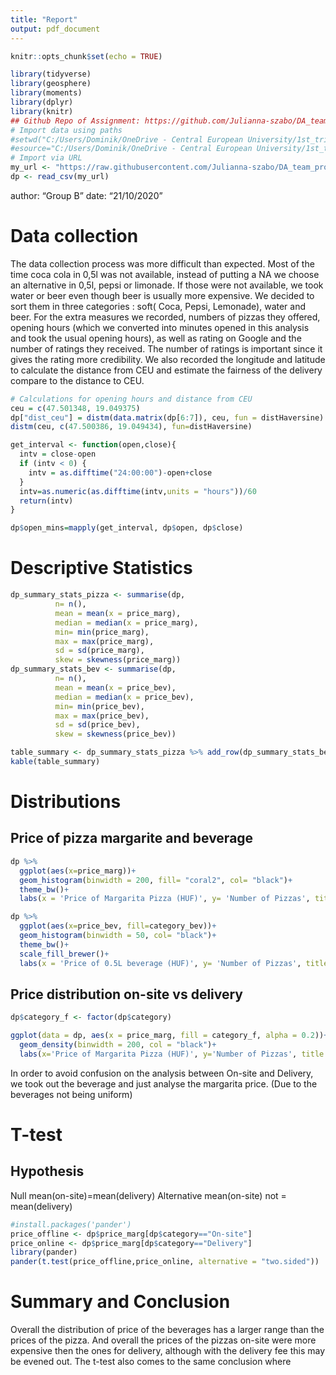 ---
title: "Report"
output: pdf_document
---

```{r setup, include=FALSE}
knitr::opts_chunk$set(echo = TRUE)
```

```{r, include=F, message=FALSE, echo=FALSE, eval=TRUE}
library(tidyverse)
library(geosphere)
library(moments)
library(dplyr)
library(knitr)
## Github Repo of Assignment: https://github.com/Julianna-szabo/DA_team_project
# Import data using paths
#setwd("C:/Users/Dominik/OneDrive - Central European University/1st_trimester/DA1/DA_team_project")
#esource="C:/Users/Dominik/OneDrive - Central European University/1st_trimester/DA1/DA_team_project"
# Import via URL
my_url <- "https://raw.githubusercontent.com/Julianna-szabo/DA_team_project/master/data/raw/dp.csv"
dp <- read_csv(my_url)
```
author: "Group B"
date: "21/10/2020"

# Data collection

The data collection process was more difficult than expected. Most of the time coca cola in 0,5l was not available, instead of putting a NA we choose an alternative in 0,5l, pepsi or limonade. If those were not available, we took water or beer even though beer is usually more expensive. We decided to sort them in three categories : soft( Coca, Pepsi, Lemonade), water and beer. For the extra measures we recorded, numbers of pizzas they offered, opening hours (which we converted into minutes opened in this analysis and took the usual opening hours), as well as rating on Google and the number of ratings they received. The number of ratings is important since it gives the rating more credibility. We also recorded the longitude and latitude to calculate the distance from CEU and estimate the fairness of the delivery compare to the distance to CEU.


```{r, echo=FALSE, eval=TRUE, include=FALSE}
# Calculations for opening hours and distance from CEU
ceu = c(47.501348, 19.049375)
dp["dist_ceu"] = distm(data.matrix(dp[6:7]), ceu, fun = distHaversine)
distm(ceu, c(47.500386, 19.049434), fun=distHaversine)

get_interval <- function(open,close){
  intv = close-open
  if (intv < 0) {
    intv = as.difftime("24:00:00")-open+close
  }
  intv=as.numeric(as.difftime(intv,units = "hours"))/60
  return(intv)
}

dp$open_mins=mapply(get_interval, dp$open, dp$close)
```

# Descriptive Statistics

```{r, eval=TRUE, echo=FALSE, results='asis'}
dp_summary_stats_pizza <- summarise(dp,
          n= n(),
          mean = mean(x = price_marg),
          median = median(x = price_marg),
          min= min(price_marg),
          max = max(price_marg),
          sd = sd(price_marg),
          skew = skewness(price_marg))
dp_summary_stats_bev <- summarise(dp,
          n= n(),
          mean = mean(x = price_bev),
          median = median(x = price_bev),
          min= min(price_bev),
          max = max(price_bev),
          sd = sd(price_bev),
          skew = skewness(price_bev))

table_summary <- dp_summary_stats_pizza %>% add_row(dp_summary_stats_bev)
kable(table_summary)
```

# Distributions
## Price of pizza margarite and beverage

```{r, echo=FALSE, figures-side, fig.show="hold", out.width="50%"}
dp %>% 
  ggplot(aes(x=price_marg))+
  geom_histogram(binwidth = 200, fill= "coral2", col= "black")+
  theme_bw()+
  labs(x = 'Price of Margarita Pizza (HUF)', y= 'Number of Pizzas', title = "Distribution of Price for Pizza")

dp %>% 
  ggplot(aes(x=price_bev, fill=category_bev))+
  geom_histogram(binwidth = 50, col= "black")+
  theme_bw()+
  scale_fill_brewer()+
  labs(x = 'Price of 0.5L beverage (HUF)', y= 'Number of Pizzas', title = "Distribution of Price for Beverage by category")
```

## Price distribution on-site vs delivery

```{r, echo=FALSE, out.width="70%"}
dp$category_f <- factor(dp$category)

ggplot(data = dp, aes(x = price_marg, fill = category_f, alpha = 0.2))+
  geom_density(binwidth = 200, col = "black")+
  labs(x='Price of Margarita Pizza (HUF)', y='Number of Pizzas', title = "Distribution of Price for On-site and Delivery", fill= 'category')

```
In order to avoid confusion on the analysis between On-site and Delivery, we took out the beverage and just analyse the margarita price. (Due to the beverages not being uniform)

# T-test
## Hypothesis
Null mean(on-site)=mean(delivery)
Alternative mean(on-site) not = mean(delivery)

```{r, echo=FALSE, results='asis'}
#install.packages('pander')
price_offline <- dp$price_marg[dp$category=="On-site"]
price_online <- dp$price_marg[dp$category=="Delivery"]
library(pander)
pander(t.test(price_offline,price_online, alternative = "two.sided"))
```

# Summary and Conclusion

Overall the distribution of price of the beverages has a larger range than the prices of the pizza. And overall the prices of the pizzas on-site were more expensive then the ones for delivery, although with the delivery fee this may be evened out. The t-test also comes to the same conclusion where 